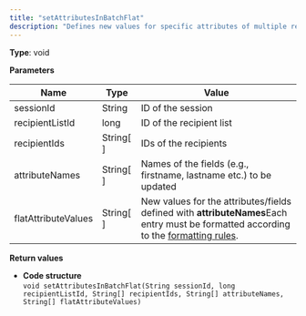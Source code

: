 ```yaml
---
title: "setAttributesInBatchFlat"
description: "Defines new values for specific attributes of multiple recipients in Optimizely Campaign."
---
```


**Type**: void

**Parameters**

| Name                | Type        | Value                                                                                                                                                                                   |
| ------------------- | ----------- | --------------------------------------------------------------------------------------------------------------------------------------------------------------------------------------- |
| sessionId           | String      | ID of the session                                                                                                                                                                       |
| recipientListId     | long        | ID of the recipient list                                                                                                                                                                |
| recipientIds        | String\[ \] | IDs of the recipients                                                                                                                                                                   |
| attributeNames      | String\[ \] | Names of the fields (e.g., firstname, lastname etc.) to be updated                                                                                                                      |
| flatAttributeValues | String\[ \] | New values for the attributes/fields defined with **attributeNames**Each entry must be formatted according to the [formatting rules](/optimizely-campaign/docs/soap-1-1-compatibility). |

**Return values**

* **Code structure**  
`void setAttributesInBatchFlat(String sessionId, long recipientListId, String[] recipientIds, String[] attributeNames, String[] flatAttributeValues)  
`